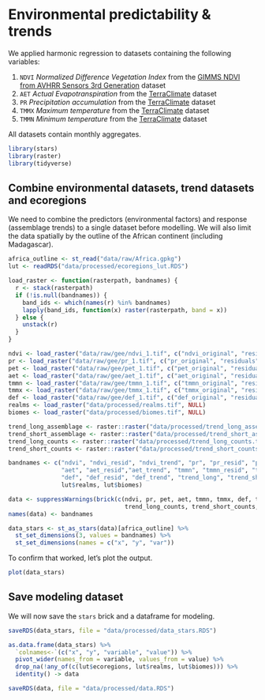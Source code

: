 # Environmental predictability & trends

We applied harmonic regression to datasets containing the following variables:

1. `NDVI` *Normalized Difference Vegetation Index* from the [GIMMS NDVI from AVHRR Sensors 3rd Generation](https://developers.google.com/earth-engine/datasets/catalog/NASA_GIMMS_3GV0) dataset
1. `AET` *Actual Evapotranspiration* from the [TerraClimate](https://developers.google.com/earth-engine/datasets/catalog/IDAHO_EPSCOR_TERRACLIMATE) dataset
1. `PR` *Precipitation accumulation* from the [TerraClimate](https://developers.google.com/earth-engine/datasets/catalog/IDAHO_EPSCOR_TERRACLIMATE) dataset
1. `TMMX` *Maximum temperature* from the [TerraClimate](https://developers.google.com/earth-engine/datasets/catalog/IDAHO_EPSCOR_TERRACLIMATE) dataset
1. `TMMN` *Minimum temperature* from the [TerraClimate](https://developers.google.com/earth-engine/datasets/catalog/IDAHO_EPSCOR_TERRACLIMATE) dataset

All datasets contain monthly aggregates.

```r
library(stars)
library(raster)
library(tidyverse)
```

## Combine environmental datasets, trend datasets and ecoregions

We need to combine the predictors (environmental factors) and response (assemblage trends) to a single dataset before modelling. We will also limit the data spatially by the outline of the African continent (including Madagascar).

```r
africa_outline <- st_read("data/raw/Africa.gpkg")
lut <- readRDS("data/processed/ecoregions_lut.RDS")

load_raster <- function(rasterpath, bandnames) {
  r <- stack(rasterpath)
  if (!is.null(bandnames)) {
    band_ids <- which(names(r) %in% bandnames)
    lapply(band_ids, function(x) raster(rasterpath, band = x))
  } else {
    unstack(r)
  }
}

ndvi <- load_raster("data/raw/gee/ndvi_1.tif", c("ndvi_original", "residuals", "slope"))
pr <- load_raster("data/raw/gee/pr_1.tif", c("pr_original", "residuals", "slope"))
pet <- load_raster("data/raw/gee/pet_1.tif", c("pet_original", "residuals", "slope"))
aet <- load_raster("data/raw/gee/aet_1.tif", c("aet_original", "residuals", "slope"))
tmmn <- load_raster("data/raw/gee/tmmn_1.tif", c("tmmn_original", "residuals", "slope"))
tmmx <- load_raster("data/raw/gee/tmmx_1.tif", c("tmmx_original", "residuals", "slope"))
def <- load_raster("data/raw/gee/def_1.tif", c("def_original", "residuals", "slope"))
realms <- load_raster("data/processed/realms.tif", NULL)
biomes <- load_raster("data/processed/biomes.tif", NULL)

trend_long_assemblage <- raster::raster("data/processed/trend_long_assemblage.tif")
trend_short_assemblage <- raster::raster("data/processed/trend_short_assemblage.tif")
trend_long_counts <- raster::raster("data/processed/trend_long_counts.tif")
trend_short_counts <- raster::raster("data/processed/trend_short_counts.tif")

bandnames <- c("ndvi", "ndvi_resid", "ndvi_trend", "pr", "pr_resid", "pr_trend", "pet", "pet_resid", "pet_trend", 
               "aet", "aet_resid","aet_trend", "tmmn", "tmmn_resid", "tmmn_trend", "tmmx", "tmmx_resid", "tmmx_trend", 
               "def", "def_resid", "def_trend", "trend_long", "trend_short", "count_long", "count_short",
               lut$realms, lut$biomes)

data <- suppressWarnings(brick(c(ndvi, pr, pet, aet, tmmn, tmmx, def, trend_long_assemblage, trend_short_assemblage, 
                                 trend_long_counts, trend_short_counts, realms, biomes)))
names(data) <- bandnames

data_stars <- st_as_stars(data)[africa_outline] %>%
  st_set_dimensions(3, values = bandnames) %>%
  st_set_dimensions(names = c("x", "y", "var"))
```

To confirm that worked, let's plot the output.

```r
plot(data_stars)
```

## Save modeling dataset

We will now save the `stars` brick and a dataframe for modeling.

```r
saveRDS(data_stars, file = "data/processed/data_stars.RDS")

as.data.frame(data_stars) %>%
  `colnames<-`(c("x", "y", "variable", "value")) %>%
  pivot_wider(names_from = variable, values_from = value) %>%
  drop_na(!any_of(c(lut$ecoregions, lut$realms, lut$biomes))) %>%
  identity() -> data

saveRDS(data, file = "data/processed/data.RDS")
```

